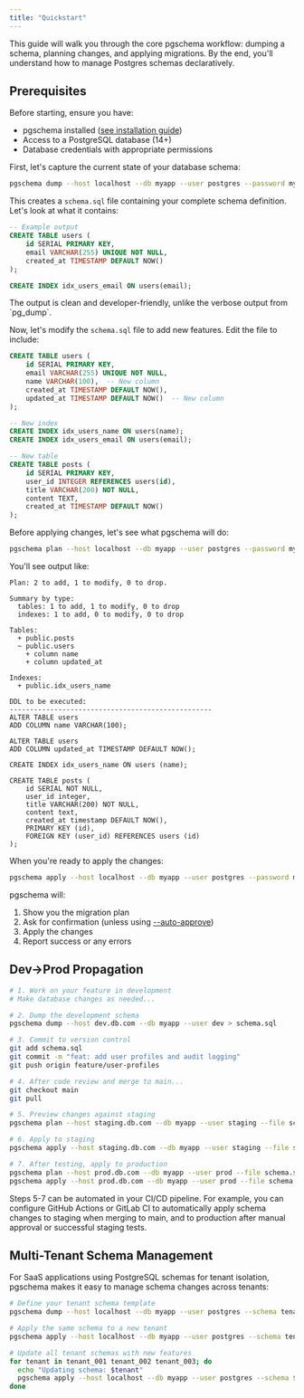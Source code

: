 ```yaml
---
title: "Quickstart"
---
```


This guide will walk you through the core pgschema workflow: dumping a schema, planning changes, and applying migrations. By the end, you'll understand how to manage Postgres schemas declaratively.

## Prerequisites

Before starting, ensure you have:
- pgschema installed ([see installation guide](/installation))
- Access to a PostgreSQL database (14+)
- Database credentials with appropriate permissions

<Steps>
<Step title="Dump Your Current Schema">

First, let's capture the current state of your database schema:

```bash
pgschema dump --host localhost --db myapp --user postgres --password mypassword > schema.sql
```

This creates a `schema.sql` file containing your complete schema definition. Let's look at what it contains:

```sql schema.sql
-- Example output
CREATE TABLE users (
    id SERIAL PRIMARY KEY,
    email VARCHAR(255) UNIQUE NOT NULL,
    created_at TIMESTAMP DEFAULT NOW()
);

CREATE INDEX idx_users_email ON users(email);
```

<Note>
The output is clean and developer-friendly, unlike the verbose output from `pg_dump`.
</Note>

</Step>

<Step title="Make Schema Changes">

Now, let's modify the `schema.sql` file to add new features. Edit the file to include:

```sql schema.sql (modified)
CREATE TABLE users (
    id SERIAL PRIMARY KEY,
    email VARCHAR(255) UNIQUE NOT NULL,
    name VARCHAR(100),  -- New column
    created_at TIMESTAMP DEFAULT NOW(),
    updated_at TIMESTAMP DEFAULT NOW()  -- New column
);

-- New index
CREATE INDEX idx_users_name ON users(name);
CREATE INDEX idx_users_email ON users(email);

-- New table
CREATE TABLE posts (
    id SERIAL PRIMARY KEY,
    user_id INTEGER REFERENCES users(id),
    title VARCHAR(200) NOT NULL,
    content TEXT,
    created_at TIMESTAMP DEFAULT NOW()
);
```

</Step>

<Step title="Plan Your Migration">

Before applying changes, let's see what pgschema will do:

```bash
pgschema plan --host localhost --db myapp --user postgres --password mypassword --file schema.sql
```

You'll see output like:

```
Plan: 2 to add, 1 to modify, 0 to drop.

Summary by type:
  tables: 1 to add, 1 to modify, 0 to drop
  indexes: 1 to add, 0 to modify, 0 to drop

Tables:
  + public.posts
  ~ public.users
    + column name
    + column updated_at

Indexes:
  + public.idx_users_name

DDL to be executed:
--------------------------------------------------
ALTER TABLE users 
ADD COLUMN name VARCHAR(100);

ALTER TABLE users 
ADD COLUMN updated_at TIMESTAMP DEFAULT NOW();

CREATE INDEX idx_users_name ON users (name);

CREATE TABLE posts (
    id SERIAL NOT NULL,
    user_id integer,
    title VARCHAR(200) NOT NULL,
    content text,
    created_at timestamp DEFAULT NOW(),
    PRIMARY KEY (id),
    FOREIGN KEY (user_id) REFERENCES users (id)
);
```

</Step>

<Step title="Apply Changes">

When you're ready to apply the changes:

```bash
pgschema apply --host localhost --db myapp --user postgres --password mypassword --file schema.sql
```

pgschema will:
1. Show you the migration plan
1. Ask for confirmation (unless using [--auto-approve](/cli/apply#param-auto-approve))
1. Apply the changes
1. Report success or any errors

</Step>

</Steps>

## Dev->Prod Propagation

```bash
# 1. Work on your feature in development
# Make database changes as needed...

# 2. Dump the development schema
pgschema dump --host dev.db.com --db myapp --user dev > schema.sql

# 3. Commit to version control
git add schema.sql
git commit -m "feat: add user profiles and audit logging"
git push origin feature/user-profiles

# 4. After code review and merge to main...
git checkout main
git pull

# 5. Preview changes against staging
pgschema plan --host staging.db.com --db myapp --user staging --file schema.sql

# 6. Apply to staging
pgschema apply --host staging.db.com --db myapp --user staging --file schema.sql

# 7. After testing, apply to production
pgschema plan --host prod.db.com --db myapp --user prod --file schema.sql
pgschema apply --host prod.db.com --db myapp --user prod --file schema.sql --auto-approve
```

<Note>
Steps 5-7 can be automated in your CI/CD pipeline. For example, you can configure GitHub Actions or GitLab CI to automatically apply schema changes to staging when merging to main, and to production after manual approval or successful staging tests.
</Note>

## Multi-Tenant Schema Management

For SaaS applications using PostgreSQL schemas for tenant isolation, pgschema makes it easy to manage schema changes across tenants:

```bash
# Define your tenant schema template
pgschema dump --host localhost --db myapp --user postgres --schema tenant_template > tenant_schema.sql

# Apply the same schema to a new tenant
pgschema apply --host localhost --db myapp --user postgres --schema tenant_123 --file tenant_schema.sql

# Update all tenant schemas with new features
for tenant in tenant_001 tenant_002 tenant_003; do
  echo "Updating schema: $tenant"
  pgschema apply --host localhost --db myapp --user postgres --schema $tenant --file tenant_schema.sql
done
```